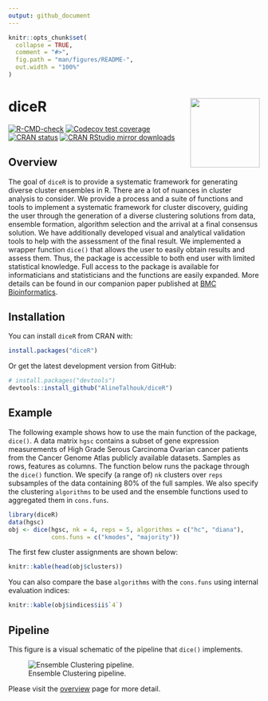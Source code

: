 ```yaml
---
output: github_document
---
```


<!-- README.md is generated from README.Rmd. Please edit that file -->

```r
knitr::opts_chunk$set(
  collapse = TRUE,
  comment = "#>",
  fig.path = "man/figures/README-",
  out.width = "100%"
)
```
# diceR <a href='https://alinetalhouk.github.io/diceR'><img src='man/figures/logo.png' align="right" height="139" /></a>

<!-- badges: start -->
[![R-CMD-check](https://github.com/AlineTalhouk/diceR/workflows/R-CMD-check/badge.svg)](https://github.com/AlineTalhouk/diceR/actions)
[![Codecov test coverage](https://codecov.io/gh/AlineTalhouk/diceR/branch/master/graph/badge.svg)](https://codecov.io/gh/AlineTalhouk/diceR?branch=master)
[![CRAN status](https://www.r-pkg.org/badges/version/diceR)](https://CRAN.R-project.org/package=diceR)
[![CRAN RStudio mirror downloads](https://cranlogs.r-pkg.org/badges/grand-total/diceR?color=orange)](https://r-pkg.org/pkg/diceR)
<!-- badges: end -->

## Overview

The goal of `diceR` is to provide a systematic framework for generating diverse cluster ensembles in R. There are a lot of nuances in cluster analysis to consider. We provide a process and a suite of functions and tools to implement a systematic framework for cluster discovery, guiding the user through the generation of a diverse clustering solutions from data, ensemble formation, algorithm selection and the arrival at a final consensus solution. We have additionally developed visual and analytical validation tools to help with the assessment of the final result. We implemented a wrapper function `dice()` that allows the user to easily obtain results and assess them. Thus, the package is accessible to both end user with limited statistical knowledge. Full access to the package is available for informaticians and statisticians and the functions are easily expanded. More details can be found in our companion paper published at [BMC Bioinformatics](https://doi.org/10.1186/s12859-017-1996-y).

## Installation

You can install `diceR` from CRAN with:

```r
install.packages("diceR")
```

Or get the latest development version from GitHub:

```r
# install.packages("devtools")
devtools::install_github("AlineTalhouk/diceR")
```

## Example

The following example shows how to use the main function of the package, `dice()`. A data matrix `hgsc` contains a subset of gene expression measurements of High Grade Serous Carcinoma Ovarian cancer patients from the Cancer Genome Atlas publicly available datasets. Samples as rows, features as columns. The function below runs the package through the `dice()` function. We specify (a range of) `nk` clusters over `reps` subsamples of the data containing 80% of the full samples. We also specify the clustering `algorithms` to be used and the ensemble functions used to aggregated them in `cons.funs`.

```r
library(diceR)
data(hgsc)
obj <- dice(hgsc, nk = 4, reps = 5, algorithms = c("hc", "diana"),
            cons.funs = c("kmodes", "majority"))
```

The first few cluster assignments are shown below:

```r
knitr::kable(head(obj$clusters))
```

You can also compare the base `algorithms` with the `cons.funs` using internal evaluation indices:

```r
knitr::kable(obj$indices$ii$`4`)
```


## Pipeline

This figure is a visual schematic of the pipeline that `dice()` implements.

![Ensemble Clustering pipeline.](man/figures/pipeline.png)


Please visit the [overview](https://alinetalhouk.github.io/diceR/articles/overview.html "diceR overview") page for more detail.
